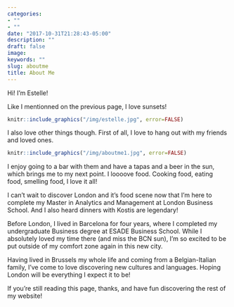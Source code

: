 ```yaml
---
categories:
- ""
- ""
date: "2017-10-31T21:28:43-05:00"
description: ""
draft: false
image: 
keywords: ""
slug: aboutme
title: About Me
---
```


Hi! I'm Estelle!

Like I mentionned on the previous page, I love sunsets! 

```r
knitr::include_graphics("/img/estelle.jpg", error=FALSE)
```

I also love other things though. First of all, I love to hang out with my friends and loved ones.

```r
knitr::include_graphics("/img/aboutme1.jpg", error=FALSE) 
```

I enjoy going to a bar with them and have a tapas and a beer in the sun, which brings me to my next point. I loooove food. Cooking food, eating food, smelling food, I love it all! 

I can't wait to discover London and it's food scene now that I'm here to complete my Master in Analytics and Management at London Business School. And I also heard dinners with Kostis are legendary! 

Before London, I lived in Barcelona for four years, where I completed my undergraduate Business degree at ESADE Business School. While I absolutely loved my time there (and miss the BCN sun), I'm so excited to be put outside of my comfort zone again in this new city. 

Having lived in Brussels my whole life and coming from a Belgian-Italian family, I've come to love discovering new cultures and languages. Hoping London will be everything I expect it to be! 

If you're still reading this page, thanks, and have fun discovering the rest of my website!